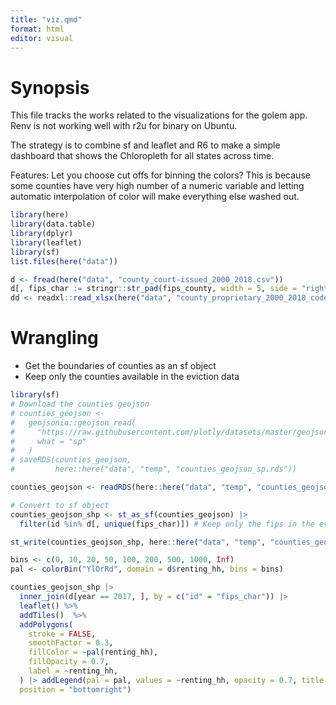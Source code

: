 ```yaml
---
title: "viz.qmd"
format: html
editor: visual
---
```


# Synopsis
This file tracks the works related to the visualizations for the golem app. Renv 
is not working well with r2u for binary on Ubuntu.

The strategy is to combine sf and leaflet and R6 to make a simple dashboard that
shows the Chloropleth for all states across time.  

Features:
  Let you choose cut offs for binning the colors? This is because some counties
  have very high number of a numeric variable and letting automatic interpolation
  of color will make everything else washed out.

```r
library(here)
library(data.table)
library(dplyr)
library(leaflet)
library(sf)
list.files(here("data"))
```

```r
d <- fread(here("data", "county_court-issued_2000_2018.csv"))
d[, fips_char := stringr::str_pad(fips_county, width = 5, side = "right", pad = "0")]
dd <- readxl::read_xlsx(here("data", "county_proprietary_2000_2018_codebook.xlsx"))
```

# Wrangling
* Get the boundaries of counties as an sf object
* Keep only the counties available in the eviction data
```r
library(sf)
# Download the counties geojson
# counties_geojson <-
#   geojsonio::geojson_read(
#     "https://raw.githubusercontent.com/plotly/datasets/master/geojson-counties-fips.json",
#     what = "sp"
#   )
# saveRDS(counties_geojson,
#         here::here("data", "temp", "counties_geojson_sp.rds"))

counties_geojson <- readRDS(here::here("data", "temp", "counties_geojson_sp.rds"))

# Convert to sf object
counties_geojson_shp <- st_as_sf(counties_geojson) |> 
  filter(id %in% d[, unique(fips_char)]) # Keep only the fips in the evictiondata

st_write(counties_geojson_shp, here::here("data", "temp", "counties_geojson_sf.shp"))
```

```r
bins <- c(0, 10, 20, 50, 100, 200, 500, 1000, Inf)
pal <- colorBin("YlOrRd", domain = d$renting_hh, bins = bins)

counties_geojson_shp |> 
  inner_join(d[year == 2017, ], by = c("id" = "fips_char")) |> 
  leaflet() %>%
  addTiles()  %>%
  addPolygons(
    stroke = FALSE, 
    smoothFactor = 0.3, 
    fillColor = ~pal(renting_hh),
    fillOpacity = 0.7,
    label = ~renting_hh,
  ) |> addLegend(pal = pal, values = ~renting_hh, opacity = 0.7, title = NULL,
  position = "bottomright")
```
